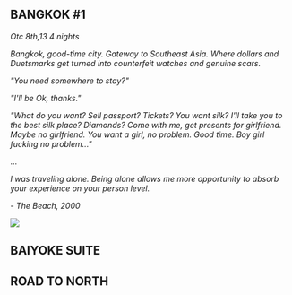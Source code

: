 
## BANGKOK #1
*Otc 8th,13 4 nights*

*Bangkok, good-time city. Gateway to Southeast Asia. Where dollars and Duetsmarks get  turned into counterfeit watches and genuine scars.*

*"You need somewhere to stay?"*

*"I'll be Ok, thanks."*
        
*"What do you want? Sell passport? Tickets? You want silk? I'll take you to the best silk place? Diamonds? Come with me, get presents for girlfriend. Maybe no girlfriend. You want a girl, no problem. Good time. Boy girl fucking no problem..."*

...

*I was traveling alone. Being alone allows me more opportunity to absorb your experience on your person level.*

*- The Beach, 2000*   

<img src={thebeach2000} />

## BAIYOKE SUITE

## ROAD TO NORTH
